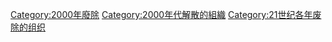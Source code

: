 {{Cat topic in year|topic=解散的組織|year=2000}}

[[Category:2000年廢除|Category:2000年廢除]]
[[Category:2000年代解散的組織|Category:2000年代解散的組織]]
[[Category:21世纪各年废除的组织|Category:21世纪各年废除的组织]]